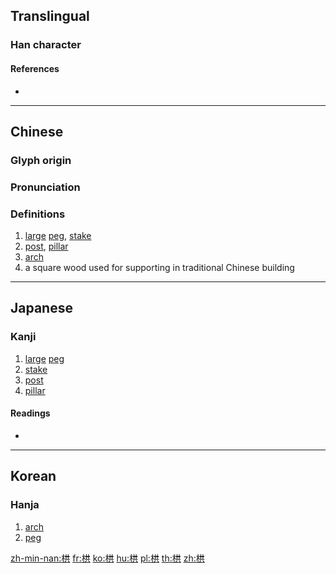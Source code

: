 {{character info/new}}
==Translingual==

===Han character===
{{Han char|rn=75|rad=木|as=06|sn=10|four=44981|canj=DTC|ids=⿰[[木]][[共]]}}

====References====
* {{Han ref|kx=0523.200|dkj=14732|dj=0911.170|hdz=21195.030|uh=6831|ud=26673|bh=D1E2|bd=53730}}

----

==Chinese==
{{zh-forms}}

===Glyph origin===
{{Han etym}}

===Pronunciation===
{{zh-pron
|m=gǒng
|c=gung2
|mc=y
|oc=y
|ma=
|cat=n
}}

===Definitions===
{{zh-hanzi}}

# [[large]] [[peg]], [[stake]]
# [[post]], [[pillar]]
# [[arch]]
# a square wood used for supporting in traditional Chinese building

----

==Japanese==

===Kanji===
{{ja-kanji|grade=|rs=木06}}

# [[large]] [[peg]]
# [[stake]]
# [[post]]
# [[pillar]]

====Readings====
* {{ja-readings|on=[[きょう]] (kyō), [[く]] (ku)|kun=[[くい]] (kui)}}

----

==Korean==

===Hanja===
{{ko-hanja|hangeul=공|eumhun=|rv=gong|mr=kong|y=kong}}

# [[arch]]
# [[peg]]

[[zh-min-nan:栱]]
[[fr:栱]]
[[ko:栱]]
[[hu:栱]]
[[pl:栱]]
[[th:栱]]
[[zh:栱]]